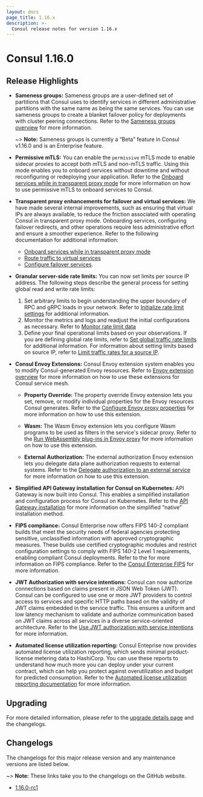 ```yaml
---
layout: docs
page_title: 1.16.x
description: >-
  Consul release notes for version 1.16.x
---
```


# Consul 1.16.0

## Release Highlights

- **Sameness groups:** Sameness groups are a user-defined set of partitions that Consul uses to identify services in different administrative partitions with the same name as being the same services. You can use sameness groups to create a blanket failover policy for deployments with cluster peering connections. Refer to the [Sameness groups overview](/consul/docs/v1.16.x/connect/cluster-peering/usage/create-sameness-groups) for more information.

   ~> **Note:** Sameness groups is currently a “Beta” feature in Consul v1.16.0 and is an Enterprise feature.

- **Permissive mTLS:** You can enable the `permissive` mTLS mode to enable sidecar proxies to accept both mTLS and non-mTLS traffic. Using this mode enables you to onboard services without downtime and without reconfiguring or redeploying your application. Refer to the [Onboard services while in transparent proxy mode](/consul/docs/v1.16.x/k8s/connect/onboarding-tproxy-mode) for more information on how to use permissive mTLS to onboard services to Consul.

- **Transparent proxy enhancements for failover and virtual services:** We have made several internal improvements, such as ensuring that virtual IPs are always available, to reduce the friction associated with operating Consul in transparent proxy mode. Onboarding services, configuring failover redirects, and other operations require less administrative effort and ensure a smoother experience. Refer to the following documentation for additional information: 

    - [Onboard services while in transparent proxy mode](/consul/docs/v1.16.x/k8s/connect/onboarding-tproxy-mode)
    - [Route traffic to virtual services](/consul/docs/v1.16.x/k8s/l7-traffic/route-to-virtual-services)
    - [Configure failover services](/consul/docs/v1.16.x/k8s/l7-traffic/failover-tproxy).

- **Granular server-side rate limits:** You can now set limits per source IP address. The following steps describe the general process for setting global read and write rate limits:

    1. Set arbitrary limits to begin understanding the upper boundary of RPC and gRPC loads in your network. Refer to [Initialize rate limit settings](/consul/docs/v1.16.x/agent/limits/usage/init-rate-limits) for additional information.
    1. Monitor the metrics and logs and readjust the initial configurations as necessary. Refer to [Monitor rate limit data](/consul/docs/v1.16.x/agent/limits/usage/monitor-rate-limits)
    1. Define your final operational limits based on your observations. If you are defining global rate limits, refer to [Set global traffic rate limits](/consul/docs/v1.16.x/agent/limits/usage/set-global-traffic-rate-limits) for additional information. For information about setting limits based on source IP, refer to [Limit traffic rates for a source IP](/consul/docs/v1.16.x/agent/limits/usage/limit-request-rates-from-ips).

- **Consul Envoy Extensions:** Consul Envoy extension system enables you to modify Consul-generated Envoy resources. Refer to [Envoy extension overview](/consul/docs/connect/proxies/envoy-extensions) for more information on how to use these extensions for Consul service mesh.

    - **Property Override:** The property override Envoy extension lets you set, remove, or modify individual properties for the Envoy resources Consul generates. Refer to the [Configure Envoy proxy properties](/consul/docs/v1.16.x/connect/proxies/envoy-extensions/usage/property-override) for more information on how to use this extension. 

    - **Wasm:** The Wasm Envoy extension lets you configure Wasm programs to be used as filters in the service's sidecar proxy. Refer to the [Run WebAssembly plug-ins in Envoy proxy](/consul/docs/v1.16.x/connect/proxies/envoy-extensions/usage/wasm) for more information on how to use this extension. 

    - **External Authorization:** The external authorization Envoy extension lets you delegate data plane authorization requests to external systems. Refer to the [Delegate authorization to an external service](/consul/docs/v1.16.x/connect/proxies/envoy-extensions/usage/ext-authz) for more information on how to use this extension. 

- **Simplified API Gateway installation for Consul on Kubernetes:** API Gateway is now built into Consul. This enables a simplified installation and configuration process for Consul on Kubernetes. Refer to the [API Gateway installation](/consul/docs/v1.16.x/api-gateway/install) for more information on the simplified “native” installation method. 

- **FIPS compliance:** Consul Enterprise now offers FIPS 140-2 compliant builds that meet the security needs of federal agencies protecting sensitive, unclassified information with approved cryptographic measures. These builds use certified cryptographic modules and restrict configuration settings to comply with FIPS 140-2 Level 1 requirements, enabling compliant Consul deployments. Refer to the []() for more information on FIPS compliance. Refer to the [Consul Enterprise FIPS](/consul/docs/v1.16.x/enterprise/fips) for more information.

- **JWT Authorization with service intentions:** Consul can now authorize connections based on claims present in JSON Web Token (JWT). Consul can be configured to use one or more JWT providers to control access to services and specific HTTP paths based on the validity of JWT claims embedded in the service traffic. This ensures a uniform and low latency mechanism to validate and authorize communication based on JWT claims across all services in a diverse service-oriented architecture. Refer to the [Use JWT authorization with service intentions](/consul/docs/v1.16.x/connect/intentions/jwt-authorization) for more information.

- **Automated license utilization reporting:** Consul Enteprise now provides automated license utilization reporting, which sends minimal product-license metering data to HashiCorp. You can use these reports to understand how much more you can deploy under your current contract, which can help you protect against overutilization and budget for predicted consumption. Refer to the [Automated license utilization reporting documentation](/consul/docs/v1.16.x/enterprise/license/utilization-reporting) for more information. 

## Upgrading

For more detailed information, please refer to the [upgrade details page](/consul/docs/upgrading/upgrade-specific) and the changelogs.

## Changelogs

The changelogs for this major release version and any maintenance versions are listed below.

~> **Note:** These links take you to the changelogs on the GitHub website.

- [1.16.0-rc1](https://github.com/hashicorp/consul/releases/tag/v1.16.0-rc1)